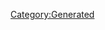 {{Texts/Music
 |ID=83
 |MusicName=SUNSET BEACH
 |OfficialName=SUNSET BEACH
 |VocalName=飯島真理
 |VocalNameLF=飯島真理
 |Description=作品：超時空要塞マクロス

歌手：飯島真理

作詞：阿佐茜
作曲：羽田健太郎
 |BuyURL=https://recochoku.jp/song/S14225820/single?ds=34294998
 |StoryDesc=プロの歌手であるミンメイも、プライベートでは
年頃の女の子。スキャンダルに落ち込みもするし、
無邪気に遊びまわりたい気持ちもある。

そんなミンメイを想う輝は、彼女の願いを叶えるために
バルキリーで宇宙へと連れ出したのであった。
 |StoryTitle=「いいものを見せてあげようか」
 |BannerId=1
 |AnmStoreURL=https://anime.dmkt-sp.jp/animestore/ci_pc?workId=20626
}}
[[Category:Generated]]
